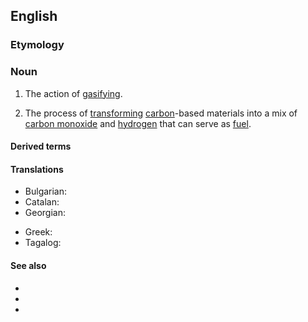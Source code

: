 ==English==
{{wikipedia}}

===Etymology===
{{suffix|en|gas|ification}}

===Noun===
{{en-noun|~}}

# The action of [[gasify]]ing.
# {{lb|en|chemistry}} The process of [[transform]]ing [[carbon]]-based materials into a mix of [[carbon monoxide]] and [[hydrogen]] that can serve as [[fuel]].

====Derived terms====
{{der2|en
|biogasification
|degasification
|regasification
|pyrogasification
|hydrogasification}}

====Translations====
{{trans-top|action of gasifying}}
* Bulgarian: {{t|bg|газификация|f}}
* Catalan: {{t|ca|gasificació}}
* Georgian: {{t|ka|გაზიფიკაცია}}
{{trans-mid}}
* Greek: {{t+|el|αεριοποίηση|f}}
* Tagalog: {{t|tl|sabuhag}}
{{trans-bottom}}

====See also====
* {{l|en|boiling}}
* {{l|en|sublimation}}
* {{l|en|syngas}}